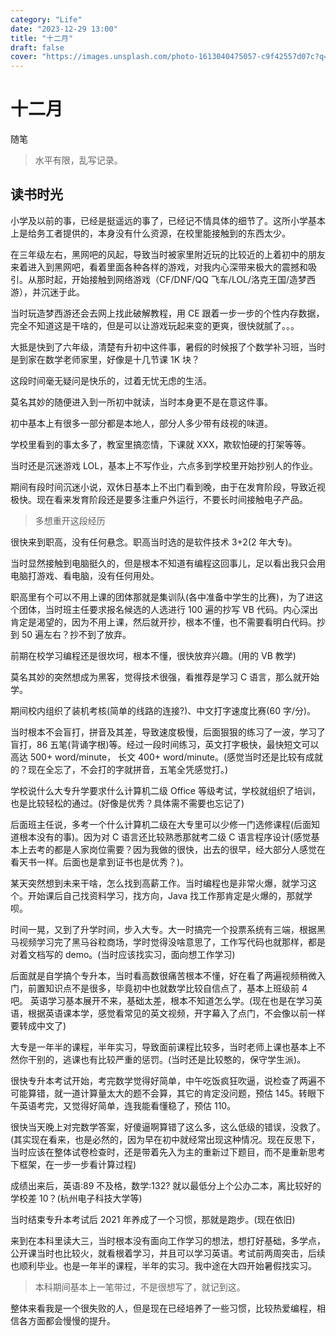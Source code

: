 ```yaml
---
category: "Life"
date: "2023-12-29 13:00"
title: "十二月"
draft: false
cover: "https://images.unsplash.com/photo-1613040475057-c9f42557d07c?q=80&w=1548&auto=format&fit=crop&ixlib=rb-4.0.3&ixid=M3wxMjA3fDB8MHxwaG90by1wYWdlfHx8fGVufDB8fHx8fA%3D%3D" # image path/url
---
```


# 十二月

随笔

> 水平有限，乱写记录。

## 读书时光

小学及以前的事，已经是挺遥远的事了，已经记不情具体的细节了。这所小学基本上是给务工者提供的，本身没有什么资源，在校里能接触到的东西太少。

在三年级左右，黑网吧的风起，导致当时被家里附近玩的比较近的上着初中的朋友来着进入到黑网吧，看着里面各种各样的游戏，对我内心深带来极大的震撼和吸引。从那时起，开始接触到网络游戏（CF/DNF/QQ 飞车/LOL/洛克王国/造梦西游），并沉迷于此。

当时玩造梦西游还会去网上找此破解教程，用 CE 跟着一步一步的个性内存数据，完全不知道这是干啥的，但是可以让游戏玩起来变的更爽，很快就腻了。。。

大抵是快到了六年级，清楚有升初中这件事，暑假的时候报了个数学补习班，当时是到家在数学老师家里，好像是十几节课 1K 块？

这段时间毫无疑问是快乐的，过着无忧无虑的生活。

莫名其妙的随便进入到一所初中就读，当时本身更不是在意这件事。

初中基本上有很多一部分都是本地人，部分人多少带有歧视的味道。

学校里看到的事太多了，教室里搞恋情，下课就 XXX，欺软怕硬的打架等等。

当时还是沉迷游戏 LOL，基本上不写作业，六点多到学校里开始抄别人的作业。

期间有段时间沉迷小说，双休日基本上不出门看到晚，由于在发育阶段，导致近视极快。现在看来发育阶段还是要多注重户外运行，不要长时间接触电子产品。

> 多想重开这段经历

很快来到职高，没有任何悬念。职高当时选的是软件技术 3+2(2 年大专)。

当时显然接触到电脑挺久的，但是根本不知道有编程这回事儿，足以看出我只会用电脑打游戏、看电脑，没有任何用处。

职高里有个可以不用上课的团体那就是集训队(各中准备中学生的比赛)，为了进这个团体，当时班主任要求报名候选的人选进行 100 遍的抄写 VB 代码。内心深出肯定是渴望的，因为不用上课，然后就开抄，根本不懂，也不需要看明白代码。抄到 50 遍左右？抄不到了放弃。

前期在校学习编程还是很坎坷，根本不懂，很快放弃兴趣。(用的 VB 教学)

莫名其妙的突然想成为黑客，觉得技术很强，看推荐是学习 C 语言，那么就开始学。

期间校内组织了装机考核(简单的线路的连接?)、中文打字速度比赛(60 字/分)。

当时根本不会盲打，拼音及其差，导致速度极慢，后面狠狠的练习了一波，学习了盲打，86 五笔(背诵字根)等。经过一段时间练习，英文打字极快，最快短文可以高达 500+ word/minute， 长文 400+ word/minute。(感觉当时还是比较有成就的？现在全忘了，不会打的字就拼音，五笔全凭感觉打。)

学校说什么大专升学要求什么计算机二级 Office 等级考试，学校就组织了培训，也是比较轻松的通过。(好像是优秀？具体需不需要也忘记了)

后面班主任说，多考一个什么计算机二级在大专里可以少修一门选修课程(后面知道根本没有的事)。因为对 C 语言还比较熟悉那就考二级 C 语言程序设计(感觉基本上去考的都是人家岗位需要？因为我做的很快，出去的很早，经大部分人感觉在看天书一样。后面也是拿到证书也是优秀？)。

某天突然想到未来干啥，怎么找到高薪工作。当时编程也是非常火爆，就学习这个。开始课后自己找资料学习，找方向，Java 找工作那肯定是火爆的，那就学呗。

时间一晃，又到了升学时间，步入大专。大一时搞完一个投票系统有三端，根据黑马视频学习完了黑马谷粒商场，学时觉得没啥意思了，工作写代码也就那样，都是对着文档写的 demo。(当时应该找实习，面向想工作学习)

后面就是自学搞个专升本，当时看高数很痛苦根本不懂，好在看了两遍视频稍微入门，前置知识点不是很多，毕竟初中也就数学比较自信点了，基本上班级前 4 吧。
英语学习基本展开不来，基础太差，根本不知道怎么学。(现在也是在学习英语，根据英语课本学，感觉看常见的英文视频，开字幕入了点门，不会像以前一样要转成中文了)

大专是一年半的课程，半年实习，导致面前课程比较多，当时老师上课也基本上不然你干别的，逃课也有比较严重的惩罚。(当时还是比较憨的，保守学生派)。

很快专升本考试开始，考完数学觉得好简单，中午吃饭疯狂吹逼，说检查了两遍不可能算错，就一道计算量太大的题不会算，其它的肯定没问题，预估 145。转眼下午英语考完，又觉得好简单，连我能看懂稳了，预估 110。

很快当天晚上对完数学答案，好傻逼啊算错了这么多，这么低级的错误，没救了。(其实现在看来，也是必然的，因为早在初中就经常出现这种情况。现在反思下，当时应该在整体试卷检查时，还是带着先入为主的重新过下题目，而不是重新思考下框架，在一步一步看计算过程)

成绩出来后，英语:89 不及格，数学:132? 就以最低分上个公办二本，离比较好的学校差 10？(杭州电子科技大学等)

当时结束专升本考试后 2021 年养成了一个习惯，那就是跑步。(现在依旧)

来到在本科里读大三，当时根本没有面向工作学习的想法，想打好基础，多学点，公开课当时也比较火，就看根着学习，并且可以学习英语。考试前两周突击，后续也顺利毕业。也是一年半的课程，半年的实习。我中途在大四开始暑假找实习。

> 本科期间基本上一笔带过，不是很想写了，就记到这。

整体来看我是一个很失败的人，但是现在已经培养了一些习惯，比较热爱编程，相信各方面都会慢慢的提升。
